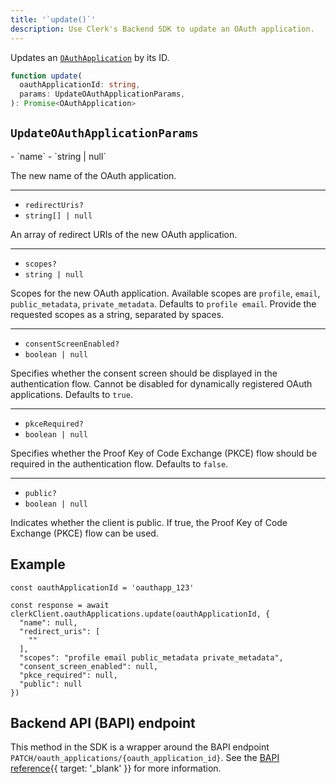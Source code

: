 ```yaml
---
title: '`update()`'
description: Use Clerk's Backend SDK to update an OAuth application.
---
```


Updates an [`OAuthApplication`](/docs/references/backend/types/backend-oauth-application) by its ID.

```ts
function update(
  oauthApplicationId: string,
  params: UpdateOAuthApplicationParams,
): Promise<OAuthApplication>
```

## `UpdateOAuthApplicationParams`

<Properties>
  - `name`
  - `string | null`

  The new name of the OAuth application.

  ---

  - `redirectUris?`
  - `string[] | null`

  An array of redirect URIs of the new OAuth application.

  ---

  - `scopes?`
  - `string | null`

  Scopes for the new OAuth application. Available scopes are `profile`, `email`, `public_metadata`, `private_metadata`. Defaults to `profile email`. Provide the requested scopes as a string, separated by spaces.

  ---

  - `consentScreenEnabled?`
  - `boolean | null` 

  Specifies whether the consent screen should be displayed in the authentication flow. Cannot be disabled for dynamically registered OAuth applications. Defaults to `true`. 
  
  ---

  - `pkceRequired?`
  - `boolean | null` 

  Specifies whether the Proof Key of Code Exchange (PKCE) flow should be required in the authentication flow. Defaults to `false`. 

  ---

  - `public?`
  - `boolean | null` 

  Indicates whether the client is public. If true, the Proof Key of Code Exchange (PKCE) flow can be used.

</Properties>

## Example

<Include src="_partials/backend/usage" />

```tsx
const oauthApplicationId = 'oauthapp_123'

const response = await clerkClient.oauthApplications.update(oauthApplicationId, {
  "name": null,
  "redirect_uris": [
    ""
  ],
  "scopes": "profile email public_metadata private_metadata",
  "consent_screen_enabled": null,
  "pkce_required": null,
  "public": null
})
```

## Backend API (BAPI) endpoint

This method in the SDK is a wrapper around the BAPI endpoint `PATCH/oauth_applications/{oauth_application_id}`. See the [BAPI reference](/docs/reference/backend-api/tag/OAuth-Applications#operation/UpdateOAuthApplication){{ target: '_blank' }} for more information.